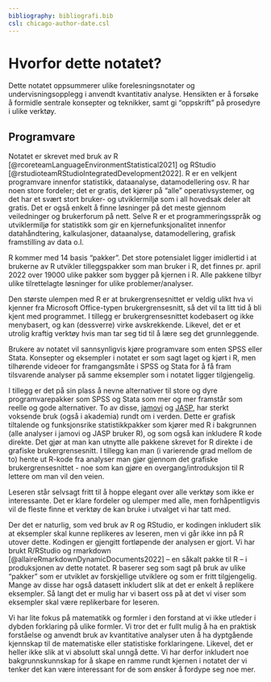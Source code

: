 ```yaml
---
bibliography: bibliografi.bib  
csl: chicago-author-date.csl
---
```


# Hvorfor dette notatet? {.unnumbered}

Dette notatet oppsummerer ulike forelesningsnotater og undervisningsopplegg i anvendt kvantitativ analyse. Hensikten er å forsøke å formidle sentrale konsepter og teknikker, samt gi "oppskrift" på prosedyre i ulike verktøy. 

## Programvare {.unnumbered}

Notatet er skrevet med bruk av R [@rcoreteamLanguageEnvironmentStatistical2021] og RStudio [@rstudioteamRStudioIntegratedDevelopment2022]. R er en velkjent programvare innenfor statistikk, dataanalyse, datamodellering osv. R har noen store fordeler; det er gratis, det kjører på "alle" operativsystemer, og det har et svært stort bruker- og utviklermiljø som i all hovedsak deler alt gratis. Det er også enkelt å finne løsninger på det meste gjennom veiledninger og brukerforum på nett. Selve R er et programmeringsspråk og utviklermiljø for statistikk som gir en kjernefunksjonalitet innenfor datahåndtering, kalkulasjoner, dataanalyse, datamodellering, grafisk framstilling av data o.l. 

R kommer med 14 basis "pakker". Det store potensialet ligger imidlertid i at brukerne av R utvikler tilleggspakker som man bruker i R, det finnes pr. april 2022 over 19000 ulike pakker som bygger på kjernen i R. Alle pakkene tilbyr ulike tilrettelagte løsninger for ulike problemer/analyser. 

Den største ulempen med R er at brukergrensesnittet er veldig ulikt hva vi kjenner fra Microsoft Office-typen brukergrensesnitt, så det vil ta litt tid å bli kjent med programmet. I tillegg er brukergrensesnittet kodebasert og ikke menybasert, og kan (dessverre) virke avskrekkende. Likevel, det er et utrolig kraftig verktøy hvis man tar seg tid til å lære seg det grunnleggende.

Brukere av notatet vil sannsynligvis kjøre programvare som enten SPSS eller Stata. Konsepter og eksempler i notatet er som sagt laget og kjørt i R, men tilhørende videoer for framgangsmåte i SPSS og Stata for å få fram tilsvarende analyser på samme eksempler som i notatet ligger tilgjengelig. 

I tillegg er det på sin plass å nevne alternativer til store og dyre programvarepakker som SPSS og Stata som mer og mer framstår som reelle og gode alternativer. To av disse, [jamovi](https://www.jamovi.org/) og [JASP](https://jasp-stats.org/), har sterkt voksende bruk (også i akademia) rundt om i verden. Dette er grafisk tiltalende og funksjonsrike statistikkpakker som kjører med R i bakgrunnen (alle analyser i jamovi og JASP bruker R), og som også kan inkludere R kode direkte. Det gjør at man kan utnytte alle pakkene skrevet for R direkte i de grafiske brukergrensesnitt. I tillegg kan man (i varierende grad mellom de to) hente ut R-kode fra analyser man gjør gjennom det grafiske brukergrensesnittet - noe som kan gjøre en overgang/introduksjon til R lettere om man vil den veien. 

Leseren står selvsagt fritt til å hoppe elegant over alle verktøy som ikke er interessante. Det er klare fordeler og ulemper med alle, men forhåpentligvis vil de fleste finne et verktøy de kan bruke i utvalget vi har tatt med.

Der det er naturlig, som ved bruk av R og RStudio, er kodingen inkludert slik at eksempler skal kunne replikeres av leseren, men vi går ikke inn på R utover dette. Kodingen er gjengitt fortløpende der analysen er gjort. Vi har brukt R/RStudio og rmarkdown [@allaireRmarkdownDynamicDocuments2022] -- en såkalt pakke til R -- i produksjonen av dette notatet. R baserer seg som sagt på bruk av ulike "pakker" som er utviklet av forskjellige utviklere og som er fritt tilgjengelig. Mange av disse har også datasett inkludert slik at det er enkelt å replikere eksempler. Så langt det er mulig har vi basert oss på at det vi viser som eksempler skal være replikerbare for leseren. 

Vi har lite fokus på matematikk og formler i den forstand at vi ikke utleder i dybden forklaring på ulike formler. Vi tror det er fullt mulig å ha en praktisk forståelse og anvendt bruk av kvantitative analyser uten å ha dyptgående kjennskap til de matematiske eller statistiske forklaringene. Likevel, det er heller ikke slik at vi absolutt skal unngå dette. Vi har derfor inkludert noe bakgrunnskunnskap for å skape en
ramme rundt kjernen i notatet der vi tenker det kan være interessant for de som ønsker å fordype seg noe mer. 
